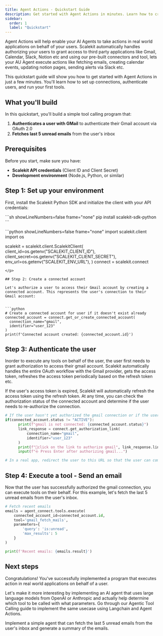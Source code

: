 ```yaml
---
title: Agent Actions - Quickstart Guide
description: Get started with Agent Actions in minutes. Learn how to create your first connection, authenticate users, and execute tools.
sidebar:
  order: 1
  label: "Quickstart"
---
```



Agent Actions will help enable your AI Agents to take actions in real world applications on behalf of your users. Scalekit automatically handles authorizing your users to grant access to third party applications like Gmail, Calendar, Slack, Notion etc and using our pre-built connectors and tool, lets your AU Agent execute actions like fetching emails, creating calendar events, updating notion pages, sending alerts via Slack etc.

This quickstart guide will show you how to get started with Agent Actions in just a few minutes. You'll learn how to set up connections, authenticate users, and run your first tools.

## What you'll build

In this quickstart, you'll build a simple tool calling program that:

1. **Authenticates a user with GMail** to authenticate their Gmail account via OAuth 2.0
2. **Fetches last 5 unread emails** from the user's inbox

## Prerequisites

Before you start, make sure you have:

- **Scalekit API credentials** (Client ID and Client Secret)
- **Development environment** (Node.js, Python, or similar)

## Step 1: Set up your environment

First, install the Scalekit Python SDK and initialize the client with your API credentials:

<p>
  ```sh showLineNumbers=false frame="none"
  pip install scalekit-sdk-python
  ```
</p>
<p>
  ```python showLineNumbers=false frame="none"
  import scalekit.client
  import os

  scalekit = scalekit.client.ScalekitClient(
      client_id=os.getenv("SCALEKIT_CLIENT_ID"),
      client_secret=os.getenv("SCALEKIT_CLIENT_SECRET"),
      env_url=os.getenv("SCALEKIT_ENV_URL"),
  )
  connect = scalekit.connect

  ```
</p>

## Step 2: Create a connected account

Let's authorize a user to access their Gmail account by creating a connected account. This represents the user's connection to their Gmail account:


```python
# Create a connected account for user if it doesn't exist already
connected_account = connect.get_or_create_connected_account(
    connection_name="gmail",
    identifier="user_123"
)
print(f'Connected account created: {connected_account.id}')
```

## Step 3: Authenticate the user

Inorder to execute any tools on behalf of the user, the user first needs to grant authorization to access their gmail account. Scalekit automatically handles the entire OAuth workflow with the Gmail provider, gets the access token, refreshes the access token periodically based on the refresh token etc.

If the user's access token is expired, Scalekit will automatically refresh the access token using the refresh token. At any time, you can check the authorization status of the connected account and determine if the user needs to re-authorize the connection.

```python
# If the user hasn't yet authorized the gmail connection or if the user's access token is expired, generate a link for them to authorize the connection
if(connected_account.status != "ACTIVE"):
      print(f"gmail is not connected: {connected_account.status}")
      link_response = connect.get_authorization_link(
          connection_name="gmail",
          identifier="user_123"
      )
      print(f"🔗click on the link to authorize gmail", link_response.link)
      input(f"⎆ Press Enter after authorizing gmail...")

# In a real app, redirect the user to this URL so that the user can complete the authentication process for their gmail account
```

## Step 4: Execute a tool - Send an email

Now that the user has successfully authorized the gmail connection, you can execute tools on their behalf. For this example, let's fetch the last 5 unread emails from the user's inbox.

```python
# Fetch recent emails
emails = agent_connect.tools.execute(
    connected_account_id=connected_account.id,
    tool='gmail_fetch_mails',
    parameters={
        'query': 'is:unread',
        'max_results': 5
    }
)

print(f'Recent emails: {emails.result}')
```

## Next steps

Congratulations! You've successfully implemented a program that executes action in real world applications on behalf of a user.

Let's make it more interesting by implementing an AI agent that uses large language models from OpenAI or Anthropic and actually help determine which tool to be called with what parameters.  Go through our Agentic Tool Calling guide to implement the same usecase using Langchain and Agent Actions.

<CardGrid>
  <LinkCard title="Agentic Tool Calling" icon="star" href="/agent-actions/agentic-quickstart">
    Implement a simple agent that can fetch the last 5 unread emails from the user's inbox and generate a summary of the emails.
  </LinkCard>
</CardGrid>
